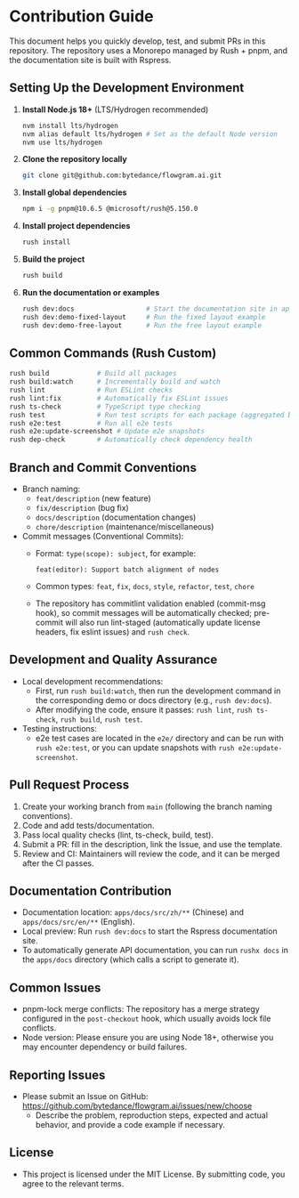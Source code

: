 # Contribution Guide

This document helps you quickly develop, test, and submit PRs in this repository. The repository uses a Monorepo managed by Rush + pnpm, and the documentation site is built with Rspress.

## Setting Up the Development Environment

1.  **Install Node.js 18+** (LTS/Hydrogen recommended)

    ```bash
    nvm install lts/hydrogen
    nvm alias default lts/hydrogen # Set as the default Node version
    nvm use lts/hydrogen
    ```

2.  **Clone the repository locally**

    ```bash
    git clone git@github.com:bytedance/flowgram.ai.git
    ```

3.  **Install global dependencies**

    ```bash
    npm i -g pnpm@10.6.5 @microsoft/rush@5.150.0
    ```

4.  **Install project dependencies**

    ```bash
    rush install
    ```

5.  **Build the project**

    ```bash
    rush build
    ```

6.  **Run the documentation or examples**

    ```bash
    rush dev:docs                  # Start the documentation site in apps/docs (with incremental build)
    rush dev:demo-fixed-layout     # Run the fixed layout example
    rush dev:demo-free-layout      # Run the free layout example
    ```

## Common Commands (Rush Custom)

```bash
rush build            # Build all packages
rush build:watch      # Incrementally build and watch
rush lint             # Run ESLint checks
rush lint:fix         # Automatically fix ESLint issues
rush ts-check         # TypeScript type checking
rush test             # Run test scripts for each package (aggregated by package)
rush e2e:test         # Run all e2e tests
rush e2e:update-screenshot # Update e2e snapshots
rush dep-check        # Automatically check dependency health
```

## Branch and Commit Conventions

-   Branch naming:
    -   `feat/description` (new feature)
    -   `fix/description` (bug fix)
    -   `docs/description` (documentation changes)
    -   `chore/description` (maintenance/miscellaneous)
-   Commit messages (Conventional Commits):
    -   Format: `type(scope): subject`, for example:

        ```text
        feat(editor): Support batch alignment of nodes
        ```

    -   Common types: `feat`, `fix`, `docs`, `style`, `refactor`, `test`, `chore`
    -   The repository has commitlint validation enabled (commit-msg hook), so commit messages will be automatically checked; pre-commit will also run lint-staged (automatically update license headers, fix eslint issues) and `rush check`.

## Development and Quality Assurance

-   Local development recommendations:
    -   First, run `rush build:watch`, then run the development command in the corresponding demo or docs directory (e.g., `rush dev:docs`).
    -   After modifying the code, ensure it passes: `rush lint`, `rush ts-check`, `rush build`, `rush test`.
-   Testing instructions:
    -   e2e test cases are located in the `e2e/` directory and can be run with `rush e2e:test`, or you can update snapshots with `rush e2e:update-screenshot`.

## Pull Request Process

1.  Create your working branch from `main` (following the branch naming conventions).
2.  Code and add tests/documentation.
3.  Pass local quality checks (lint, ts-check, build, test).
4.  Submit a PR: fill in the description, link the Issue, and use the template.
5.  Review and CI: Maintainers will review the code, and it can be merged after the CI passes.

## Documentation Contribution

-   Documentation location: `apps/docs/src/zh/**` (Chinese) and `apps/docs/src/en/**` (English).
-   Local preview: Run `rush dev:docs` to start the Rspress documentation site.
-   To automatically generate API documentation, you can run `rushx docs` in the `apps/docs` directory (which calls a script to generate it).

## Common Issues

-   pnpm-lock merge conflicts: The repository has a merge strategy configured in the `post-checkout` hook, which usually avoids lock file conflicts.
-   Node version: Please ensure you are using Node 18+, otherwise you may encounter dependency or build failures.

## Reporting Issues

-   Please submit an Issue on GitHub: https://github.com/bytedance/flowgram.ai/issues/new/choose
    -   Describe the problem, reproduction steps, expected and actual behavior, and provide a code example if necessary.

## License

-   This project is licensed under the MIT License. By submitting code, you agree to the relevant terms.